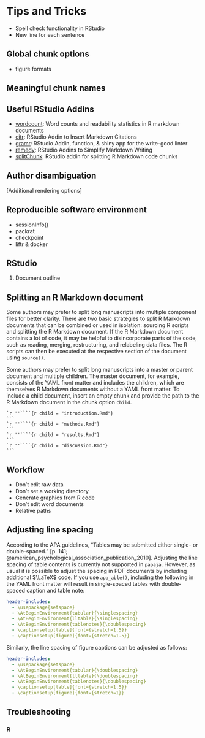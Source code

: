 # Tips and Tricks

- Spell check functionality in RStudio
- New line for each sentence

## Global chunk options

- figure formats

## Meaningful chunk names

## Useful RStudio Addins

- [wordcount](https://github.com/benmarwick/wordcountaddin): Word counts and readability statistics in R markdown documents
- [citr](https://github.com/crsh/citr): RStudio Addin to Insert Markdown Citations
- [gramr](https://github.com/ropenscilabs/gramr): RStudio Addin, function, & shiny app for the write-good linter
- [remedy](https://github.com/ThinkR-open/remedy): RStudio Addins to Simplify Markdown Writing
- [splitChunk](https://github.com/LudvigOlsen/splitChunk): RStudio addin for splitting R Markdown code chunks

## Author disambiguation

[Additional rendering options]

## Reproducible software environment

- sessionInfo()
- packrat
- checkpoint
- liftr & docker

## RStudio

1. Document outline


<!-- If you discover an error in a data file, never modify it directly, but instead write code to correct the value. Explain why you made the fix. -->

<!-- Before you finish for the day, make sure you can knit the notebook (if you’re using caching, make sure to clear the caches). That will let you fix any problems while the code is still fresh in your mind. -->


## Splitting an R Markdown document

Some authors may prefer to split long manuscripts into multiple component files for better clarity.
There are two basic strategies to split R Markdown documents that can be combined or used in isolation: sourcing R scripts and splitting the R Markdown document.
If the R Markdown document contains a lot of code, it may be helpful to disincorporate parts of the code, such as reading, merging, restructuring, and relabeling data files.
The R scripts can then be executed at the respective section of the document using `source()`.

Some authors may prefer to split long manuscripts into a master or parent document and multiple children.
The master document, for example, consists of the YAML front matter and includes the children, which are themselves R Markdown documents without a YAML front matter.
To include a child document, insert an empty chunk and provide the path to the R Markdown document in the chunk option `child`.
    
    `r ''````{r child = "introduction.Rmd"}
    ```
    `r ''````{r child = "methods.Rmd"}
    ```
    `r ''````{r child = "results.Rmd"}
    ```
    `r ''````{r child = "discussion.Rmd"}
    ```



## Workflow

- Don't edit raw data
- Don't set a working directory
- Generate graphics from R code
- Don't edit word documents
- Relative paths


## Adjusting line spacing

According to the APA guidelines, "Tables may be submitted either single- or double-spaced." [p. 141; @american_psychological_association_publication_2010].
Adjusting the line spacing of table contents is currently not supported in `papaja`.
However, as usual it is possible to adjust the spacing in PDF documents by including additional $\LaTeX$ code.
If you use `apa_able()`, including the following in the YAML front matter will result in single-spaced tables with double-spaced caption and table note:

```yaml
header-includes:
  - \usepackage{setspace}
  - \AtBeginEnvironment{tabular}{\singlespacing}
  - \AtBeginEnvironment{lltable}{\singlespacing}
  - \AtBeginEnvironment{tablenotes}{\doublespacing}
  - \captionsetup[table]{font={stretch=1.5}}
  - \captionsetup[figure]{font={stretch=1.5}}
```

Similarly, the line spacing of figure captions can be adjusted as follows:

```yaml
header-includes:
  - \usepackage{setspace}
  - \AtBeginEnvironment{tabular}{\doublespacing}
  - \AtBeginEnvironment{lltable}{\doublespacing}
  - \AtBeginEnvironment{tablenotes}{\doublespacing}
  - \captionsetup[table]{font={stretch=1.5}}
  - \captionsetup[figure]{font={stretch=1}}
```


## Troubleshooting

### R

<!-- Copy and paste from R4DS -->
<!-- Troubleshooting R Markdown documents can be challenging because you are no longer in an interactive R environment, and you will need to learn some new tricks. The first thing you should always try is to recreate the problem in an interactive session. Restart R, then “Run all chunks” (either from Code menu, under Run region), or with the keyboard shortcut Ctrl + Alt + R. If you’re lucky, that will recreate the problem, and you can figure out what’s going on interactively. -->

<!-- If that doesn’t help, there must be something different between your interactive environment and the R markdown environment. You’re going to need to systematically explore the options. The most common difference is the working directory: the working directory of an R Markdown is the directory in which it lives. Check the working directory is what you expect by including getwd() in a chunk. -->

<!-- Next, brainstorm all the things that might cause the bug. You’ll need to systematically check that they’re the same in your R session and your R markdown session. The easiest way to do that is to set error = TRUE on the chunk causing the problem, then use print() and str() to check that settings are as you expect. -->


